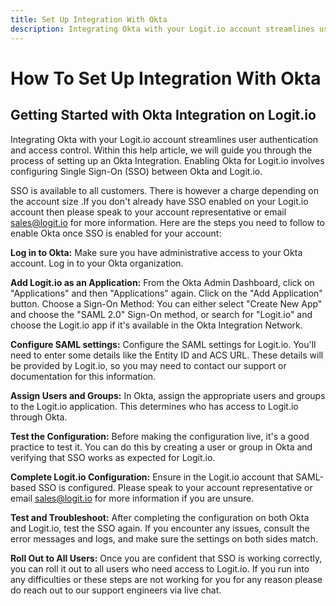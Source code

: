 ```yaml
---
title: Set Up Integration With Okta
description: Integrating Okta with your Logit.io account streamlines user authentication and access control. Learn how to set up and configure Okta for Logit.io.
---
```


# How To Set Up Integration With Okta

## Getting Started with Okta Integration on Logit.io

Integrating Okta with your Logit.io account streamlines user authentication 
and access control. Within this help article, we will guide you through the 
process of setting up an Okta Integration. Enabling Okta for Logit.io involves 
configuring Single Sign-On (SSO) between Okta and Logit.io.

SSO is available to all customers. There is however a charge depending on the 
account size .If you don't already have SSO enabled on your Logit.io account 
then please speak to your account representative or email [sales@logit.io](mailto:sales@logit.io) for more information.
Here are the steps you need to follow to enable Okta once SSO is enabled for your account:

**Log in to Okta:** Make sure you have administrative access to your Okta account. Log in to your Okta organization.

**Add Logit.io as an Application:** From the Okta Admin Dashboard, click on "Applications" and then "Applications" again. Click on the "Add Application" button. Choose a Sign-On Method: You can either select "Create New App" and choose the "SAML 2.0" Sign-On method, or search for "Logit.io" and choose the Logit.io app if it's available in the Okta Integration Network.

**Configure SAML settings:** Configure the SAML settings for Logit.io. You'll need to enter some details like the Entity ID and ACS URL. These details will be provided by Logit.io, so you may need to contact our support or documentation for this information.

**Assign Users and Groups:** In Okta, assign the appropriate users and groups to the Logit.io application. This determines who has access to Logit.io through Okta.

**Test the Configuration:** Before making the configuration live, it's a good practice to test it. You can do this by creating a user or group in Okta and verifying that SSO works as expected for Logit.io.

**Complete Logit.io Configuration:** Ensure in the Logit.io account that SAML-based SSO is configured. Please speak to your account representative or email [sales@logit.io](mailto:sales@logit.io) for more information if you are unsure.

**Test and Troubleshoot:** After completing the configuration on both Okta and Logit.io, test the SSO again. If you encounter any issues, consult the error messages and logs, and make sure the settings on both sides match.

**Roll Out to All Users:** Once you are confident that SSO is working correctly, you can roll it out to all users who need access to Logit.io.
If you run into any difficulties or these steps are not working for you for any reason please do reach out to our support engineers via live chat.